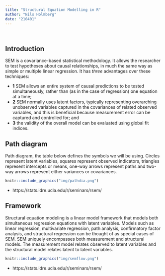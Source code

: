```yaml
---
title: "Structural Equation Modelling in R"
author: "Nils Holmberg"
date: "210401"
---
```

<br/>

## Introduction
SEM is a covariance-based statistical methodology. It allows the researcher to test hypotheses about causal relationships, in much the same way as simple or multiple linear regression. It has _three_ advantages over these techniques: 

- **1** SEM allows an entire system of causal predictions to be tested simultaneously, rather than (as in the case of regression) one equation at a time; 
- **2** SEM normally uses latent factors, typically representing overarching unobserved variables captured in the covariances of related observed variables, and this is beneficial because measurement error can be captured and controlled for; and 
- **3** the validity of the overall model can be evaluated using global fit indices.

## Path diagram
Path diagram, the table below defines the symbols we will be using. Circles represent latent variables, squares represent observed indicators, triangles represent intercepts or means, one-way arrows represent paths and two-way arrows represent either variances or covariances.

```r
knitr::include_graphics("img/pathdia.png")
```
- https://stats.idre.ucla.edu/r/seminars/rsem/

## Framework
Structural equation modeling is a linear model framework that models both simultaneous regression equations with latent variables.  Models such as linear regression, multivariate regression, path analysis, confirmatory factor analysis, and structural regression can be thought of as special cases of SEM. SEM uniquely encompasses both measurement and structural models. The measurement model relates observed to latent variables and the structural model relates latent to latent variables.

```r
knitr::include_graphics("img/semflow.png")
```
- https://stats.idre.ucla.edu/r/seminars/rsem/



